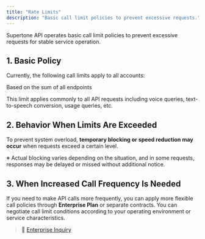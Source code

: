 ```yaml
---
title: "Rate Limits"
description: "Basic call limit policies to prevent excessive requests."
---
```

Supertone API operates basic call limit policies to prevent excessive requests for stable service operation.

## 1. Basic Policy
Currently, the following call limits apply to all accounts:

<Card title="20 requests per minute" icon="wifi">
  Based on the sum of all endpoints
</Card>

This limit applies commonly to all API requests including voice queries, text-to-speech conversion, usage queries, etc.

## 2. Behavior When Limits Are Exceeded
To prevent system overload, **temporary blocking or speed reduction may occur** when requests exceed a certain level.

※ Actual blocking varies depending on the situation, and in some requests, responses may be delayed or missed without additional notice.

## 3. When Increased Call Frequency Is Needed
If you need to make API calls more frequently, you can apply more flexible call policies through **Enterprise Plan** or separate contracts. You can negotiate call limit conditions according to your operating environment or service characteristics.

> 🏢 [Enterprise Inquiry](https://docs.google.com/forms/d/1YexQpjpK0ZEou12blTytkZLqvrV-Uv95GbhxoOQ54R8/edit)
